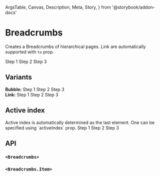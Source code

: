   ArgsTable,
  Canvas,
  Description,
  Meta,
  Story,
} from '@storybook/addon-docs'

<Meta title="Components/Navigation/Breadcrumbs" component={Breadcrumbs} />

# Breadcrumbs

<Description>Creates a Breadcrumbs of hierarchical pages.</Description>
<Description>Link are automatically supported with `to` prop.</Description>

<Canvas>
  <Story name="Basic">
    <Breadcrumbs>
      <Breadcrumbs.Item to="/step1">Step 1</Breadcrumbs.Item>
      <Breadcrumbs.Item to="/step1/step2">Step 2</Breadcrumbs.Item>
      <Breadcrumbs.Item>Step 3</Breadcrumbs.Item>
    </Breadcrumbs>
  </Story>
</Canvas>

## Variants

<Canvas>
  <Story name="Variants">
    <b>Bubble:</b>
    <Breadcrumbs activeIndex={1} variant="bubble">
      <Breadcrumbs.Item>Step 1</Breadcrumbs.Item>
      <Breadcrumbs.Item>Step 2</Breadcrumbs.Item>
      <Breadcrumbs.Item>Step 3</Breadcrumbs.Item>
    </Breadcrumbs>
    <br />
    <b>Link:</b>
    <Breadcrumbs activeIndex={1} variant="link">
      <Breadcrumbs.Item>Step 1</Breadcrumbs.Item>
      <Breadcrumbs.Item>Step 2</Breadcrumbs.Item>
      <Breadcrumbs.Item>Step 3</Breadcrumbs.Item>
    </Breadcrumbs>
  </Story>
</Canvas>

## Active index

<Description>
  Active index is automatically determined as the last element. One can be
  specified using `activeIndex` prop.
</Description>

<Canvas>
  <Story name="Active Index">
    <Breadcrumbs activeIndex={1} variant="bubble">
      <Breadcrumbs.Item>Step 1</Breadcrumbs.Item>
      <Breadcrumbs.Item>Step 2</Breadcrumbs.Item>
      <Breadcrumbs.Item>Step 3</Breadcrumbs.Item>
    </Breadcrumbs>
  </Story>
</Canvas>

## API

### `<Breadcrumbs>`

<ArgsTable of={Breadcrumbs} />

### `<Breadcrumbs.Item>`

<ArgsTable of={Item} />
